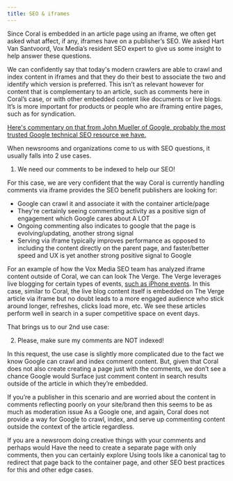 ```yaml
---
title: SEO & iframes
---
```


Since Coral is embedded in an article page using an iframe, we often get asked what affect,
if any, iframes have on a publisher’s SEO. We asked Hart Van Santvoord, Vox Media’s resident
SEO expert to give us some insight to help answer these questions.

We can confidently say that today's modern crawlers are able to crawl and index content in
iframes and that they do their best to associate the two and identify which version is preferred.
This isn’t as relevant however for content that is complementary to an article, such as comments
here in Coral’s case, or with other embedded content like documents or live blogs. It’s is more
important for products or people who are iframing entire pages, such as for syndication.

[Here's commentary on that from John Mueller of Google, probably the most trusted
Google technical SEO resource we have.](https://www.seroundtable.com/google-iframes-seo-24098.html)

When newsrooms and organizations come to us with SEO questions, it usually falls into
2 use cases.

1. We need our comments to be indexed to help our SEO!

For this case, we are very confident that the way Coral is currently handling comments
via iframe provides the SEO benefit publishers are looking for:

- Google can crawl it and associate it with the container article/page
- They're certainly seeing commenting activity as a positive sign of engagement which
  Google cares about A LOT
- Ongoing commenting also indicates to google that the page is evolving/updating,
  another strong signal
- Serving via iframe typically improves performance as opposed to including the content
  directly on the parent page, and faster/better speed and UX is yet another strong positive
  signal to Google

For an example of how the Vox Media SEO team has analyzed iframe content outside of Coral,
we can can look The Verge. The Verge leverages live blogging for certain types of events,
[such as iPhone events](https://www.theverge.com/2019/9/10/20840715/apple-iphone-11-event-live-blog-announcement-photos).
In this case, similar to Coral, the live blog content itself is embedded on The Verge article
via iframe but no doubt leads to a more engaged audience who stick around longer, refreshes,
clicks load more, etc. We see these articles perform well in search in a super competitive
space on event days.

That brings us to our 2nd use case:

2. Please, make sure my comments are NOT indexed!

In this request, the use case is slightly more complicated due to the fact we know
Google can crawl and index comment content. But, given that Coral does not also
create creating a page just with the comments, we don’t see a chance Google would
Surface just comment content in search results outside of the article in which they’re
embedded.

If you’re a publisher in this scenario and are worried about the content in comments
reflecting poorly on your site/brand then this seems to be as much as moderation issue
As a Google one, and again, Coral does not provide a way for Google to crawl, index,
and serve up commenting content outside the context of the article regardless.

If you are a newsroom doing creative things with your comments and perhaps would
Have the need to create a separate page with only comments, then you can certainly explore
Using tools like a canonical tag to redirect that page back to the container page, and other
SEO best practices for this and other edge cases.
